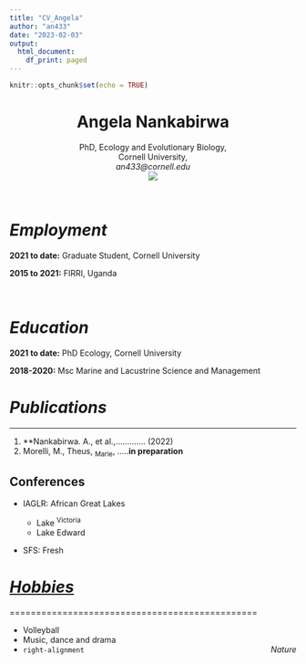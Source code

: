 ```yaml
---
title: "CV_Angela"
author: "an433"
date: "2023-02-03"
output:
  html_document:
    df_print: paged
---
```


```r
knitr::opts_chunk$set(echo = TRUE)
```


<center> 
# Angela Nankabirwa   
PhD, Ecology and Evolutionary Biology,  
Cornell University,  
*an433@cornell.edu*  
![](https://gradschool.cornell.edu/wp-content/uploads/2022/05/Angela-Nankabirwa-crop-400x400.jpg)

</center>
<br>

# *Employment*
**2021 to date:** Graduate Student, Cornell University

**2015 to 2021:** FIRRI, Uganda

<br>

# *Education*
**2021 to date:** PhD Ecology, Cornell University

**2018-2020:** Msc Marine and Lacustrine Science and Management
<br>

# *Publications*

******************************************************

1. **Nankabirwa. A., et al.,............. (2022)
2. Morelli, M., Theus, ~Marie~, .....**in preparation** 


## \hfill Conferences

+ IAGLR: African Great Lakes

    + Lake ^Victoria^
    + Lake Edward

+ SFS: Fresh


# <ins> *Hobbies* </ins>

===============================================

* Volleyball
* Music, dance and drama
* [*Nature*]{style="float:right"} `right-alignment`


